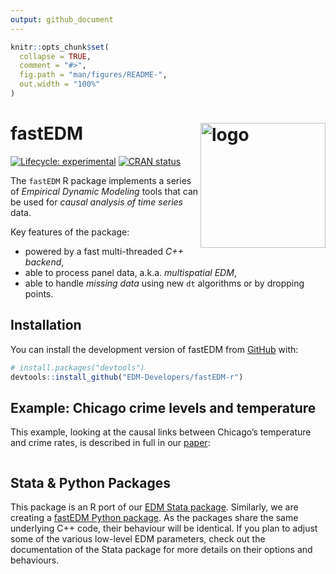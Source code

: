 ```yaml
---
output: github_document
---
```


<!-- README.md is generated from README.Rmd. Please edit that file -->

```r
knitr::opts_chunk$set(
  collapse = TRUE,
  comment = "#>",
  fig.path = "man/figures/README-",
  out.width = "100%"
)
```

# fastEDM <img src="man/figures/logo.png" align="right" height="200" alt="logo" />

<!-- badges: start -->
[![Lifecycle: experimental](https://img.shields.io/badge/lifecycle-experimental-orange.svg)](https://lifecycle.r-lib.org/articles/stages.html#experimental)
[![CRAN status](https://www.r-pkg.org/badges/version/fastEDM)](https://CRAN.R-project.org/package=fastEDM)
<!-- badges: end -->


The `fastEDM` R package implements a series of  _Empirical Dynamic Modeling_ tools that can be used for _causal analysis of time series_ data.

Key features of the package:

- powered by a fast multi-threaded _C++ backend_,
- able to process panel data, a.k.a. _multispatial EDM_,
- able to handle _missing data_ using new `dt` algorithms or by dropping points.


## Installation

You can install the development version of fastEDM from [GitHub](https://github.com/EDM-Developers/fastEDM-r/) with:

``` r
# install.packages("devtools")
devtools::install_github("EDM-Developers/fastEDM-r")
```

## Example: Chicago crime levels and temperature

This example, looking at the causal links between Chicago's temperature and crime rates, is described in full in our [paper](https://jinjingli.github.io/edm/edm-wp.pdf):

```r
```

## Stata & Python Packages

This package is an R port of our [EDM Stata package](https://edm-developers.github.io/edm-stata/).
Similarly, we are creating a [fastEDM Python package](https://edm-developers.github.io/fastEDM-python/).
As the packages share the same underlying C++ code, their behaviour will be identical.
If you plan to adjust some of the various low-level EDM parameters, check out the documentation of the Stata package for more details on their options and behaviours.

